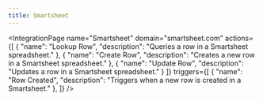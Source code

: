 ```yaml
---
title: Smartsheet
---
```



<IntegrationPage
    name="Smartsheet"
    domain="smartsheet.com"
    actions={[
        {
            "name": "Lookup Row",
			"description": "Queries a row in a Smartsheet spreadsheet."
		},
		{
			"name": "Create Row",
			"description": "Creates a new row in a Smartsheet spreadsheet."
		},
        {
            "name": "Update Row",
            "description": "Updates a row in a Smartsheet spreadsheet."
        }
    ]}
	triggers={[
		{
			"name": "Row Created",
			"description": "Triggers when a new row is created in a Smartsheet."
		},
	]}
/>
